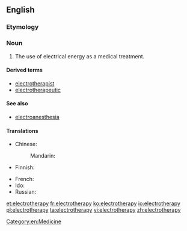 ==English==
{{wikipedia}}

===Etymology===
{{prefix|electro|therapy|lang=en}}

===Noun===
{{en-noun|electrotherapies}}

# The use of electrical energy as a medical treatment.

====Derived terms====
* [[electrotherapist]]
* [[electrotherapeutic]]

====See also====
* [[electroanesthesia]]

====Translations====
{{trans-top|use of electrical energy as a medical treatment}}
* Chinese:
*: Mandarin: {{t-needed|cmn}}
* Finnish: {{t|fi|elektroterapia}}
{{trans-mid}}
* French: {{t-needed|fr}}
* Ido: {{t+|io|elektroterapio}}
* Russian: {{t+|ru|электротерапи́я|f|sc=Cyrl}}
{{trans-bottom}}

[[Category:en:Medicine]]

[[et:electrotherapy]]
[[fr:electrotherapy]]
[[ko:electrotherapy]]
[[io:electrotherapy]]
[[pl:electrotherapy]]
[[ta:electrotherapy]]
[[vi:electrotherapy]]
[[zh:electrotherapy]]